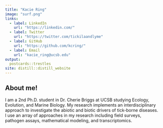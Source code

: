 ```yaml
---
title: "Kacie Ring"
image: "surf.png"
links:
  - label: LinkedIn
    url: "https://linkedin.com/"
  - label: Twitter
    url: "https://twitter.com/tickilaandlyme"
  - label: GitHub
    url: "https://github.com/kcring/"
  - label: Email
    url: "kacie_ring@ucsb.edu"
output:
  postcards::trestles
site: distill::distill_website 
---
```

 

## About me! 


I am a 2nd Ph.D. student in Dr. Cherie Briggs at UCSB studying Ecology, Evolution, and Marine Biology. My research implements an interdisciplinary approach to investigate the abiotic and biotic drivers of tick-borne diseases. I use an array of approaches in my research including field surveys, pathogen assays, mathematical modeling, and transcriptomics. 


